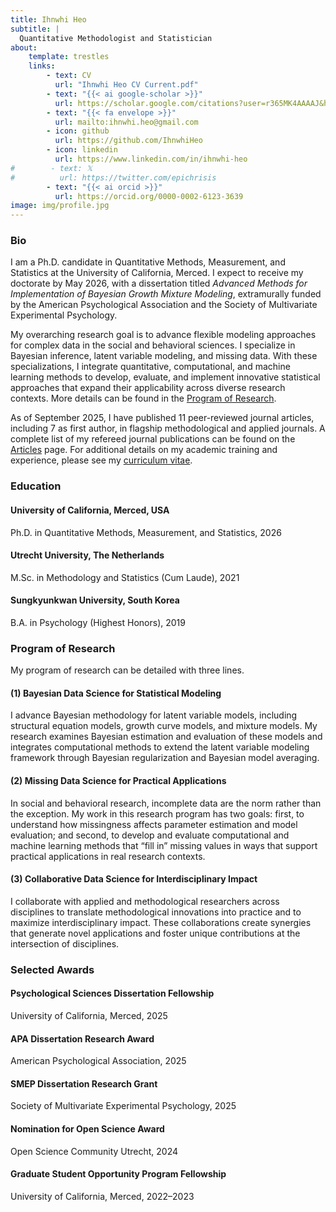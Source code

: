 ```yaml
---
title: Ihnwhi Heo
subtitle: |
  Quantitative Methodologist and Statistician
about:
    template: trestles
    links:
        - text: CV
          url: "Ihnwhi Heo CV Current.pdf"
        - text: "{{< ai google-scholar >}}"
          url: https://scholar.google.com/citations?user=r365MK4AAAAJ&hl=en
        - text: "{{< fa envelope >}}"
          url: mailto:ihnwhi.heo@gmail.com
        - icon: github
          url: https://github.com/IhnwhiHeo
        - icon: linkedin
          url: https://www.linkedin.com/in/ihnwhi-heo
#        - text: 𝕏
#          url: https://twitter.com/epichrisis
        - text: "{{< ai orcid >}}"
          url: https://orcid.org/0000-0002-6123-3639
image: img/profile.jpg
---
```


### Bio

I am a Ph.D. candidate in Quantitative Methods, Measurement, and Statistics at the University of California, Merced. I expect to receive my doctorate by May 2026, with a dissertation titled *Advanced Methods for Implementation of Bayesian Growth Mixture Modeling*, extramurally funded by the American Psychological Association and the Society of Multivariate Experimental Psychology.

My overarching research goal is to advance flexible modeling approaches for complex data in the social and behavioral sciences. I specialize in Bayesian inference, latent variable modeling, and missing data. With these specializations, I integrate quantitative, computational, and machine learning methods to develop, evaluate, and implement innovative statistical approaches that expand their applicability across diverse research contexts. More details can be found in the [Program of Research](#program-of-research).

As of September 2025, I have published 11 peer-reviewed journal articles, including 7 as first author, in flagship methodological and applied journals. A complete list of my refereed journal publications can be found on the [Articles](articles.qmd) page. For additional details on my academic training and experience, please see my [curriculum vitae](Ihnwhi Heo CV Current.pdf).


### Education

#### University of California, Merced, USA
Ph.D. in Quantitative Methods, Measurement, and Statistics, 2026

#### Utrecht University, The Netherlands
M.Sc. in Methodology and Statistics (Cum Laude), 2021

#### Sungkyunkwan University, South Korea
B.A. in Psychology (Highest Honors), 2019


### Program of Research

My program of research can be detailed with three lines.

#### (1) Bayesian Data Science for Statistical Modeling

I advance Bayesian methodology for latent variable models, including structural equation models, growth curve models, and mixture models. My research examines Bayesian estimation and evaluation of these models and integrates computational methods to extend the latent variable modeling framework through Bayesian regularization and Bayesian model averaging.

#### (2) Missing Data Science for Practical Applications

In social and behavioral research, incomplete data are the norm rather than the exception. My work in this research program has two goals: first, to understand how missingness affects parameter estimation and model evaluation; and second, to develop and evaluate computational and machine learning methods that “fill in” missing values in ways that support practical applications in real research contexts.

#### (3) Collaborative Data Science for Interdisciplinary Impact

I collaborate with applied and methodological researchers across disciplines to translate methodological innovations into practice and to maximize interdisciplinary impact. These collaborations create synergies that generate novel applications and foster unique contributions at the intersection of disciplines.


### Selected Awards

#### Psychological Sciences Dissertation Fellowship

University of California, Merced, 2025

#### APA Dissertation Research Award

American Psychological Association, 2025

#### SMEP Dissertation Research Grant

Society of Multivariate Experimental Psychology, 2025

#### Nomination for Open Science Award

Open Science Community Utrecht, 2024

#### Graduate Student Opportunity Program Fellowship

University of California, Merced, 2022--2023

